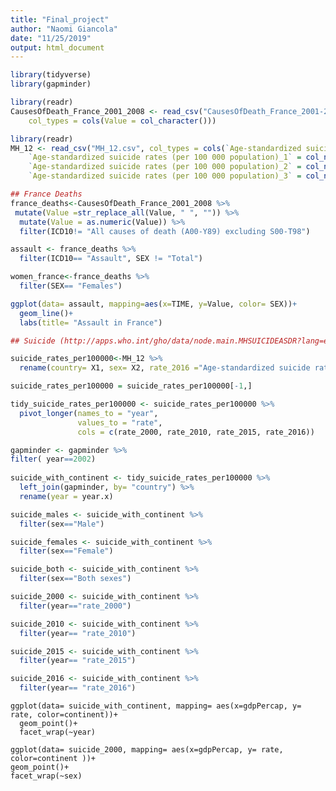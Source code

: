 ```yaml
---
title: "Final_project"
author: "Naomi Giancola"
date: "11/25/2019"
output: html_document
---
```


```r
library(tidyverse)
library(gapminder)

library(readr)
CausesOfDeath_France_2001_2008 <- read_csv("CausesOfDeath_France_2001-2008.csv", 
    col_types = cols(Value = col_character()))

library(readr)
MH_12 <- read_csv("MH_12.csv", col_types = cols(`Age-standardized suicide rates (per 100 000 population)` = col_number(), 
    `Age-standardized suicide rates (per 100 000 population)_1` = col_number(), 
    `Age-standardized suicide rates (per 100 000 population)_2` = col_number(), 
    `Age-standardized suicide rates (per 100 000 population)_3` = col_number()))
```

```r
## France Deaths
france_deaths<-CausesOfDeath_France_2001_2008 %>% 
 mutate(Value =str_replace_all(Value, " ", "")) %>% 
  mutate(Value = as.numeric(Value)) %>% 
  filter(ICD10!= "All causes of death (A00-Y89) excluding S00-T98")

assault <- france_deaths %>% 
  filter(ICD10== "Assault", SEX != "Total")

women_france<-france_deaths %>% 
  filter(SEX== "Females")

ggplot(data= assault, mapping=aes(x=TIME, y=Value, color= SEX))+
  geom_line()+
  labs(title= "Assault in France")
```

```r
## Suicide (http://apps.who.int/gho/data/node.main.MHSUICIDEASDR?lang=en)

suicide_rates_per100000<-MH_12 %>% 
  rename(country= X1, sex= X2, rate_2016 ="Age-standardized suicide rates (per 100 000 population)", rate_2015 = "Age-standardized suicide rates (per 100 000 population)_1", rate_2010 = "Age-standardized suicide rates (per 100 000 population)_2", rate_2000 = "Age-standardized suicide rates (per 100 000 population)_3" ) 

suicide_rates_per100000 = suicide_rates_per100000[-1,]

tidy_suicide_rates_per100000 <- suicide_rates_per100000 %>% 
  pivot_longer(names_to = "year", 
               values_to = "rate", 
               cols = c(rate_2000, rate_2010, rate_2015, rate_2016))

gapminder <- gapminder %>% 
filter( year==2002)
       
suicide_with_continent <- tidy_suicide_rates_per100000 %>% 
  left_join(gapminder, by= "country") %>% 
  rename(year = year.x)

suicide_males <- suicide_with_continent %>% 
  filter(sex=="Male")

suicide_females <- suicide_with_continent %>% 
  filter(sex=="Female")

suicide_both <- suicide_with_continent %>% 
  filter(sex=="Both sexes")

suicide_2000 <- suicide_with_continent %>% 
  filter(year=="rate_2000")

suicide_2010 <- suicide_with_continent %>% 
  filter(year== "rate_2010")

suicide_2015 <- suicide_with_continent %>% 
  filter(year== "rate_2015")

suicide_2016 <- suicide_with_continent %>% 
  filter(year== "rate_2016")
```



```{}
ggplot(data= suicide_with_continent, mapping= aes(x=gdpPercap, y= rate, color=continent))+
  geom_point()+
  facet_wrap(~year) 

ggplot(data= suicide_2000, mapping= aes(x=gdpPercap, y= rate, color=continent ))+
geom_point()+
facet_wrap(~sex)
  
```



